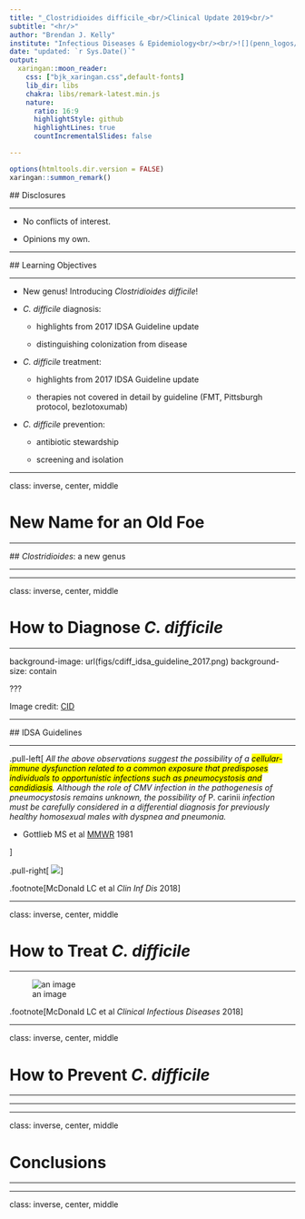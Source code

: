```yaml
---
title: "_Clostridioides difficile_<br/>Clinical Update 2019<br/>"
subtitle: "<hr/>"
author: "Brendan J. Kelly"
institute: "Infectious Diseases & Epidemiology<br/><br/>![](penn_logos/Penn-Shield-Logotype-White-over-Blue-RGB-Expanded.svg){width=160px}" 
date: "updated: `r Sys.Date()`"
output:
  xaringan::moon_reader:
    css: ["bjk_xaringan.css",default-fonts]
    lib_dir: libs
    chakra: libs/remark-latest.min.js
    nature:
      ratio: 16:9
      highlightStyle: github
      highlightLines: true
      countIncrementalSlides: false

---
```


```r
options(htmltools.dir.version = FALSE)
xaringan::summon_remark()
```

## Disclosures <hr/>

- No conflicts of interest.

- Opinions my own.



---

## Learning Objectives <hr/>

- New genus! Introducing _Clostridioides difficile_!

- _C. difficile_ diagnosis:  

    - highlights from 2017 IDSA Guideline update  
    
    - distinguishing colonization from disease

- _C. difficile_ treatment:  

    - highlights from 2017 IDSA Guideline update  
    
    - therapies not covered in detail by guideline (FMT, Pittsburgh protocol, bezlotoxumab)

- _C. difficile_ prevention:  

    - antibiotic stewardship  
    
    - screening and isolation  
 

---

class: inverse, center, middle

# New Name for an Old Foe


---

## _Clostridioides_: a new genus <hr/>




---


class: inverse, center, middle

# How to Diagnose _C. difficile_


---

background-image: url(figs/cdiff_idsa_guideline_2017.png)
background-size: contain


???

Image credit: [CID](https://academic.oup.com/cid/article/66/7/e1/4855916)


---

## IDSA Guidelines <hr/>

.pull-left[
_All the above observations suggest the possibility of a <mark>cellular-immune dysfunction related to a common exposure that predisposes individuals to opportunistic infections such as pneumocystosis and candidiasis</mark>. Although the role of CMV infection in the pathogenesis of pneumocystosis remains unknown, the possibility of_ P. carinii _infection must be carefully considered in a differential diagnosis for previously healthy homosexual males with dyspnea and pneumonia._

<p style="margin-left: 30px"> - Gottlieb MS et al <ins>MMWR</ins> 1981 </p> 

]

.pull-right[
![](figs/cdiff_idsa_guideline_2017.png)
]

.footnote[McDonald LC et al _Clin Inf Dis_ 2018]


---

class: inverse, center, middle

# How to Treat _C. difficile_




---

![an image](figs/cdiff_idsa_guideline_2017.png)

.footnote[McDonald LC et al _Clinical Infectious Diseases_ 2018]

---

class: inverse, center, middle

# How to Prevent _C. difficile_


---



---



---




class: inverse, center, middle

# Conclusions


---


---

class: inverse, center, middle



